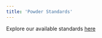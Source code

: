 ```yaml
---
title: 'Powder Standards'
---
```


Explore our available standards <a href="https://ifgpowderstandards.streamlit.app">here</a>